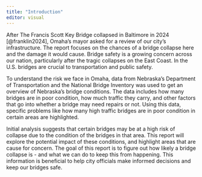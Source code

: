 ```yaml
---
title: "Introduction"
editor: visual
---
```


After The Francis Scott Key Bridge collapsed in Baltimore in 2024 [@franklin2024], Omaha's mayor asked for a review of our city's infrastructure. The report focuses on the chances of a bridge collapse here and the damage it would cause. Bridge safety is a growing concern across our nation, particularly after the tragic collapses on the East Coast. In the U.S. bridges are crucial to transportation and public safety.

To understand the risk we face in Omaha, data from Nebraska's Department of Transportation and the National Bridge Inventory was used to get an overview of Nebraska's bridge conditions. The data includes how many bridges are in poor condition, how much traffic they carry, and other factors that go into whether a bridge may need repairs or not. Using this data, specific problems like how many high traffic bridges are in poor condition in certain areas are highlighted.

Initial analysis suggests that certain bridges may be at a high risk of collapse due to the condition of the bridges in that area. This report will explore the potential impact of these conditions, and highlight areas that are cause for concern. The goal of this report is to figure out how likely a bridge collapse is - and what we can do to keep this from happening. This information is beneficial to help city officials make informed decisions and keep our bridges safe.
